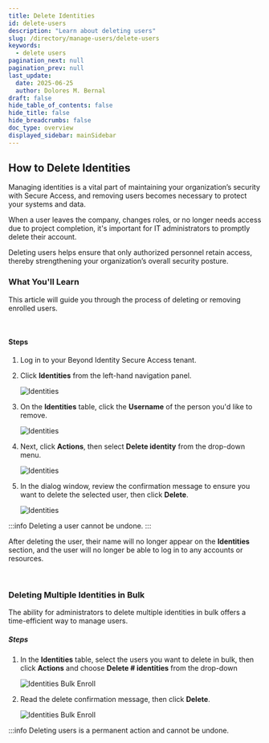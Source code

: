 ```yaml
---
title: Delete Identities
id: delete-users
description: "Learn about deleting users"
slug: /directory/manage-users/delete-users
keywords:
  - delete users
pagination_next: null
pagination_prev: null
last_update:
  date: 2025-06-25
  author: Dolores M. Bernal
draft: false
hide_table_of_contents: false
hide_title: false
hide_breadcrumbs: false
doc_type: overview
displayed_sidebar: mainSidebar
---
```


## How to Delete Identities

Managing identities is a vital part of maintaining your organization’s security with Secure Access, and removing users becomes necessary to protect your systems and data.

When a user leaves the company, changes roles, or no longer needs access due to project completion, it's important for IT administrators to promptly delete their account.

Deleting users helps ensure that only authorized personnel retain access, thereby strengthening your organization’s overall security posture.


### What You'll Learn  

This article will guide you through the process of deleting or removing enrolled users.
 
<br/>

#### Steps

1. Log in to your Beyond Identity Secure Access tenant.

2. Click **Identities** from the left-hand navigation panel. 

    ![Identities](../images/click-identities.png)

3. On the **Identities** table, click the **Username** of the person you'd like to remove.

    ![Identities](../images/remove-user.png)

4. Next, click **Actions**, then select **Delete identity** from the drop-down menu. 

    ![Identities](../images/delete-identity.png)

5. In the dialog window, review the confirmation message to ensure you want to delete the selected user, then click **Delete**. 

    ![Identities](../images/confirm-delete.png)

:::info
Deleting a user cannot be undone.
:::

After deleting the user, their name will no longer appear on the **Identities** section, and the user will no longer be able to log in to any accounts or resources. 

<br/>


### **Deleting Multiple Identities in Bulk**

The ability for administrators to delete multiple identities in bulk offers a time-efficient way to manage users.
 


##### Steps

1. In the **Identities** table, select the users you want to delete in bulk, then click **Actions** and choose **Delete # identities** from the drop-down

    ![Identities Bulk Enroll](../images/delete-bulk.png)

2. Read the delete confirmation message, then click **Delete**.

     ![Identities Bulk Enroll](../images/delete-bulk-delete.png)

:::info
Deleting users is a permanent action and cannot be undone.
<br/>



<br/>

<br/>

<br/>

